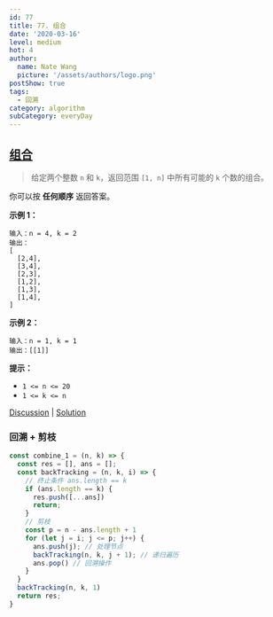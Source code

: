 ```yaml
---
id: 77
title: 77. 组合
date: '2020-03-16'
level: medium
hot: 4
author:
  name: Nate Wang
  picture: '/assets/authors/logo.png'
postShow: true
tags:
  - 回溯
category: algorithm
subCategory: everyDay
---
```





## [组合](https://leetcode-cn.com/problems/combinations/description/)

> 给定两个整数 `n` 和 `k`，返回范围 `[1, n]` 中所有可能的 `k` 个数的组合。

你可以按 **任何顺序** 返回答案。

**示例 1：**

```
输入：n = 4, k = 2
输出：
[
  [2,4],
  [3,4],
  [2,3],
  [1,2],
  [1,3],
  [1,4],
]
```

**示例 2：**

```
输入：n = 1, k = 1
输出：[[1]]
```

**提示：**

- `1 <= n <= 20`
- `1 <= k <= n`


[Discussion](https://leetcode-cn.com/problems/combinations/comments/) | [Solution](https://leetcode-cn.com/problems/combinations/solution/)


### 回溯 + 剪枝


```js
const combine_1 = (n, k) => {
  const res = [], ans = [];
  const backTracking = (n, k, i) => {
    // 终止条件 ans.length == k
    if (ans.length == k) {
      res.push([...ans])
      return;
    }
    // 剪枝
    const p = n - ans.length + 1
    for (let j = i; j <= p; j++) {
      ans.push(j); // 处理节点
      backTracking(n, k, j + 1); // 递归遍历
      ans.pop() // 回溯操作
    }
  }
  backTracking(n, k, 1)
  return res;
}
```

